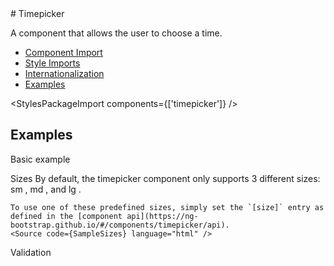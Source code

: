 
<Meta of={timepickerStories} />

<div className="docs-title">
  # Timepicker

  <nav>
    <NgbComponentDemoLink component="timepicker" />
  </nav>
</div>

<p className="lead">A component that allows the user to choose a time.</p>

<NgbComponentBanner component="timepicker" />

<ul>
  <li>
    <a href="#component-import" target="_self">
      Component Import
    </a>
  </li>
  <li>
    <a href="#style-imports" target="_self">
      Style Imports
    </a>
  </li>
  <li>
    <a href="#internationalization" target="_self">
      Internationalization
    </a>
  </li>
  <li>
    <a href="#examples" target="_self">
      Examples
    </a>
  </li>
</ul>

<NgbComponentImport module="NgbTimepickerModule" />

<StylesPackageImport components={['timepicker']} />

<NgbComponentInternationalization />

## Examples

<post-tabs>
  <post-tab-header panel="sampleBasic">Basic example</post-tab-header>
  <post-tab-panel name="sampleBasic">
    <Source code={SampleBasic} language="html" />
  </post-tab-panel>

  <post-tab-header panel="sampleSizes">Sizes</post-tab-header>
  <post-tab-panel name="sampleSizes">
    By default, the timepicker component only supports 3 different sizes: sm , md , and lg .

    To use one of these predefined sizes, simply set the `[size]` entry as defined in the [component api](https://ng-bootstrap.github.io/#/components/timepicker/api).
    <Source code={SampleSizes} language="html" />

  </post-tab-panel>

  <post-tab-header panel="sampleValidation">Validation</post-tab-header>
  <post-tab-panel name="sampleValidation">
    <Source code={SampleValidation} language="html" />
  </post-tab-panel>
</post-tabs>
